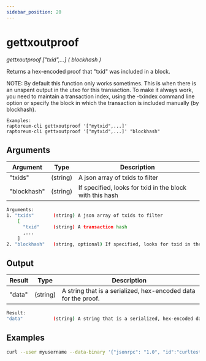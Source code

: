 ```yaml
---
sidebar_position: 20
---
```



# gettxoutproof

_gettxoutproof ["txid",...] ( blockhash )_

Returns a hex-encoded proof that "txid" was included in a block.

NOTE: By default this function only works sometimes. This is when there is an
unspent output in the utxo for this transaction. To make it always work,
you need to maintain a transaction index, using the -txindex command line option or
specify the block in which the transaction is included manually (by blockhash).

```
Examples:
raptoreum-cli gettxoutproof '["mytxid",...]'
raptoreum-cli gettxoutproof '["mytxid",...]' "blockhash"
```

<!-- <ReactPlayer playing controls url={[
    {src: `${require('./assets/placeholder.webm').default}`, type: 'video/webm'}]} /> -->

## Arguments

| Argument    | Type     | Description                                              |
| ----------- | -------- | -------------------------------------------------------- |
| "txids"     | (string) | A json array of txids to filter                          |
| "blockhash" | (string) | If specified, looks for txid in the block with this hash |

```bash
Arguments:
1. "txids"       (string) A json array of txids to filter
    [
      "txid"     (string) A transaction hash
      ,...
    ]
2. "blockhash"   (string, optional) If specified, looks for txid in the block with this hash
```

## Output

| Result | Type     | Description                                                    |
| ------ | -------- | -------------------------------------------------------------- |
| "data" | (string) | A string that is a serialized, hex-encoded data for the proof. |

```bash
Result:
"data"           (string) A string that is a serialized, hex-encoded data for the proof.
```

## Examples

```bash
curl --user myusername --data-binary '{"jsonrpc": "1.0", "id":"curltest", "method": "gettxoutproof", "params": [["mytxid",...], "blockhash"] }' -H 'content-type: text/plain;' http://127.0.0.1:9998/
```
